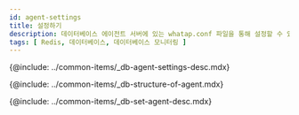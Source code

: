 ```yaml
---
id: agent-settings
title: 설정하기
description: 데이터베이스 에이전트 서버에 있는 whatap.conf 파일을 통해 설정할 수 있는 옵션에 대해 알아봅니다.
tags: [ Redis, 데이터베이스, 데이터베이스 모니터링 ]
---
```



{@include: ../common-items/_db-agent-settings-desc.mdx}

<!-- 에이전트 구성 -->
{@include: ../common-items/_db-structure-of-agent.mdx}

<!-- 에이전트 설정 -->
{@include: ../common-items/_db-set-agent-desc.mdx}

<DocCardList/>